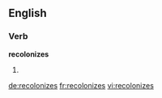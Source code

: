 ==English==

===Verb===
'''recolonizes'''

# {{third-person singular of|recolonize}}

[[de:recolonizes]]
[[fr:recolonizes]]
[[vi:recolonizes]]
